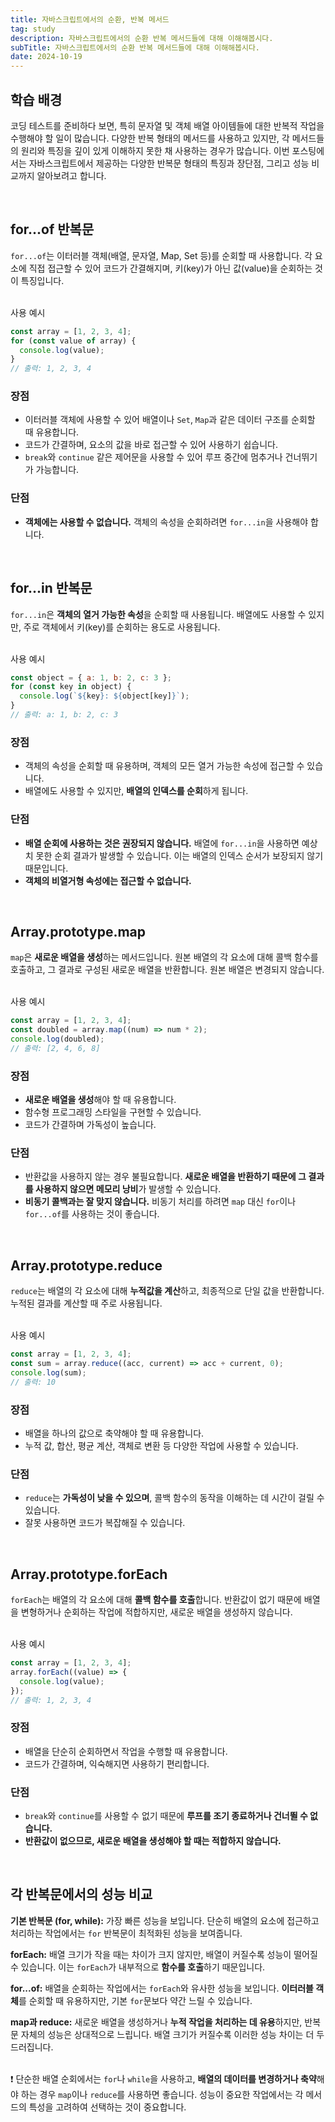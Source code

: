 ```yaml
---
title: 자바스크립트에서의 순환, 반복 메서드
tag: study
description: 자바스크립트에서의 순환 반복 메서드들에 대해 이해해봅시다.
subTitle: 자바스크립트에서의 순환 반복 메서드들에 대해 이해해봅시다.
date: 2024-10-19
---
```



## 학습 배경

코딩 테스트를 준비하다 보면, 특히 문자열 및 객체 배열 아이템들에 대한 반복적 작업을 수행해야 할 일이 많습니다. 다양한 반복 형태의 메서드를 사용하고 있지만, 각 메서드들의 원리와 특징을 깊이 있게 이해하지 못한 채 사용하는 경우가 많습니다. 이번 포스팅에서는 자바스크립트에서 제공하는 다양한 반복문 형태의 특징과 장단점, 그리고 성능 비교까지 알아보려고 합니다.

<br />

## for...of 반복문

`for...of`는 이터러블 객체(배열, 문자열, Map, Set 등)를 순회할 때 사용합니다. 각 요소에 직접 접근할 수 있어 코드가 간결해지며, 키(key)가 아닌 값(value)을 순회하는 것이 특징입니다.<br /><br />

<FileName>사용 예시</FileName>

```jsx
const array = [1, 2, 3, 4];
for (const value of array) {
  console.log(value);
}
// 출력: 1, 2, 3, 4
```

### **장점**

- 이터러블 객체에 사용할 수 있어 배열이나 `Set`, `Map`과 같은 데이터 구조를 순회할 때 유용합니다.
- 코드가 간결하며, 요소의 값을 바로 접근할 수 있어 사용하기 쉽습니다.
- `break`와 `continue` 같은 제어문을 사용할 수 있어 루프 중간에 멈추거나 건너뛰기가 가능합니다.

### **단점**

- **객체에는 사용할 수 없습니다.** 객체의 속성을 순회하려면 `for...in`을 사용해야 합니다.

<br />

## for...in 반복문

`for...in`은 **객체의 열거 가능한 속성**을 순회할 때 사용됩니다. 배열에도 사용할 수 있지만, 주로 객체에서 키(key)를 순회하는 용도로 사용됩니다.<br /><br />

<FileName>사용 예시</FileName>

```jsx
const object = { a: 1, b: 2, c: 3 };
for (const key in object) {
  console.log(`${key}: ${object[key]}`);
}
// 출력: a: 1, b: 2, c: 3
```

### **장점**

- 객체의 속성을 순회할 때 유용하며, 객체의 모든 열거 가능한 속성에 접근할 수 있습니다.
- 배열에도 사용할 수 있지만, **배열의 인덱스를 순회**하게 됩니다.

### **단점**

- **배열 순회에 사용하는 것은 권장되지 않습니다.** 배열에 `for...in`을 사용하면 예상치 못한 순회 결과가 발생할 수 있습니다. 이는 배열의 인덱스 순서가 보장되지 않기 때문입니다.
- **객체의 비열거형 속성에는 접근할 수 없습니다.**

<br />

## Array.prototype.map

`map`은 **새로운 배열을 생성**하는 메서드입니다. 원본 배열의 각 요소에 대해 콜백 함수를 호출하고, 그 결과로 구성된 새로운 배열을 반환합니다. 원본 배열은 변경되지 않습니다.<br /><br />

<FileName>사용 예시</FileName>

```jsx
const array = [1, 2, 3, 4];
const doubled = array.map((num) => num * 2);
console.log(doubled);
// 출력: [2, 4, 6, 8]
```

### **장점**

- **새로운 배열을 생성**해야 할 때 유용합니다.
- 함수형 프로그래밍 스타일을 구현할 수 있습니다.
- 코드가 간결하며 가독성이 높습니다.

### **단점**

- 반환값을 사용하지 않는 경우 불필요합니다. **새로운 배열을 반환하기 때문에 그 결과를 사용하지 않으면 메모리 낭비**가 발생할 수 있습니다.
- **비동기 콜백과는 잘 맞지 않습니다.** 비동기 처리를 하려면 `map` 대신 `for`이나 `for...of`를 사용하는 것이 좋습니다.

<br />

## Array.prototype.reduce

`reduce`는 배열의 각 요소에 대해 **누적값을 계산**하고, 최종적으로 단일 값을 반환합니다. 누적된 결과를 계산할 때 주로 사용됩니다.<br /><br />

<FileName>사용 예시</FileName>

```jsx
const array = [1, 2, 3, 4];
const sum = array.reduce((acc, current) => acc + current, 0);
console.log(sum);
// 출력: 10
```

### **장점**

- 배열을 하나의 값으로 축약해야 할 때 유용합니다.
- 누적 값, 합산, 평균 계산, 객체로 변환 등 다양한 작업에 사용할 수 있습니다.

### **단점**

- `reduce`는 **가독성이 낮을 수 있으며**, 콜백 함수의 동작을 이해하는 데 시간이 걸릴 수 있습니다.
- 잘못 사용하면 코드가 복잡해질 수 있습니다.

<br />

## Array.prototype.forEach

`forEach`는 배열의 각 요소에 대해 **콜백 함수를 호출**합니다. 반환값이 없기 때문에 배열을 변형하거나 순회하는 작업에 적합하지만, 새로운 배열을 생성하지 않습니다.<br /><br />

<FileName>사용 예시</FileName>

```jsx
const array = [1, 2, 3, 4];
array.forEach((value) => {
  console.log(value);
});
// 출력: 1, 2, 3, 4
```

### **장점**

- 배열을 단순히 순회하면서 작업을 수행할 때 유용합니다.
- 코드가 간결하며, 익숙해지면 사용하기 편리합니다.

### **단점**

- `break`와 `continue`를 사용할 수 없기 때문에 **루프를 조기 종료하거나 건너뛸 수 없습니다.**
- **반환값이 없으므로, 새로운 배열을 생성해야 할 때는 적합하지 않습니다.**

<br />

## 각 반복문에서의 성능 비교

**기본 반복문 (for, while):** 가장 빠른 성능을 보입니다. 단순히 배열의 요소에 접근하고 처리하는 작업에서는 `for` 반복문이 최적화된 성능을 보여줍니다.<br />

**forEach:** 배열 크기가 작을 때는 차이가 크지 않지만, 배열이 커질수록 성능이 떨어질 수 있습니다. 이는 `forEach`가 내부적으로 **함수를 호출**하기 때문입니다.<br />

**for...of:** 배열을 순회하는 작업에서는 `forEach`와 유사한 성능을 보입니다. **이터러블 객체**를 순회할 때 유용하지만, 기본 `for`문보다 약간 느릴 수 있습니다.<br />

**map과 reduce:** 새로운 배열을 생성하거나 **누적 작업을 처리하는 데 유용**하지만, 반복문 자체의 성능은 상대적으로 느립니다. 배열 크기가 커질수록 이러한 성능 차이는 더 두드러집니다.<br /><br />

<Callout>

❗️ 단순한 배열 순회에서는 `for`나 `while`을 사용하고, **배열의 데이터를 변경하거나 축약**해야 하는 경우 `map`이나 `reduce`를 사용하면 좋습니다. 성능이 중요한 작업에서는 각 메서드의 특성을 고려하여 선택하는 것이 중요합니다.

</Callout>

<br />
<br />

